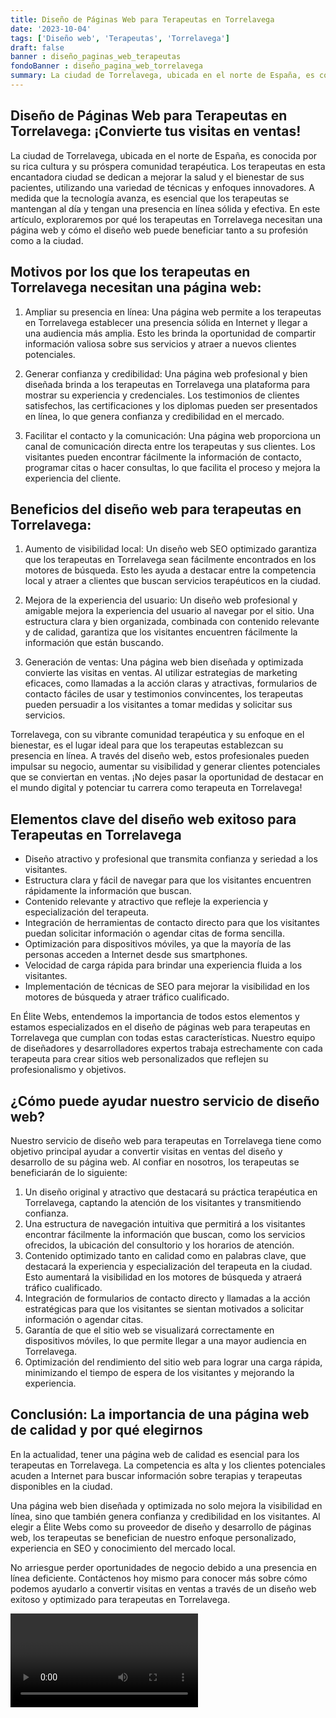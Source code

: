 ```yaml
---
title: Diseño de Páginas Web para Terapeutas en Torrelavega
date: '2023-10-04'
tags: ['Diseño web', 'Terapeutas', 'Torrelavega']
draft: false
banner : diseño_paginas_web_terapeutas
fondoBanner : diseño_pagina_web_torrelavega
summary: La ciudad de Torrelavega, ubicada en el norte de España, es conocida por su rica cultura y su próspera comunidad terapéutica. Los terapeutas en esta encantadora ciudad se dedican a mejorar la salud y el bienestar de sus pacientes, utilizando una variedad de técnicas y enfoques innovadores. A medida que la tecnología avanza, es esencial que los terapeutas se mantengan al día y tengan una presencia en línea sólida y efectiva. En este artículo, exploraremos por qué los terapeutas en Torrelavega necesitan una página web y cómo el diseño web puede beneficiar tanto a su profesión como a la ciudad.
---
```


## Diseño de Páginas Web para Terapeutas en Torrelavega: ¡Convierte tus visitas en ventas!

La ciudad de Torrelavega, ubicada en el norte de España, es conocida por su rica cultura y su próspera comunidad terapéutica. Los terapeutas en esta encantadora ciudad se dedican a mejorar la salud y el bienestar de sus pacientes, utilizando una variedad de técnicas y enfoques innovadores. A medida que la tecnología avanza, es esencial que los terapeutas se mantengan al día y tengan una presencia en línea sólida y efectiva. En este artículo, exploraremos por qué los terapeutas en Torrelavega necesitan una página web y cómo el diseño web puede beneficiar tanto a su profesión como a la ciudad.

## Motivos por los que los terapeutas en Torrelavega necesitan una página web:

1. Ampliar su presencia en línea: Una página web permite a los terapeutas en Torrelavega establecer una presencia sólida en Internet y llegar a una audiencia más amplia. Esto les brinda la oportunidad de compartir información valiosa sobre sus servicios y atraer a nuevos clientes potenciales.

2. Generar confianza y credibilidad: Una página web profesional y bien diseñada brinda a los terapeutas en Torrelavega una plataforma para mostrar su experiencia y credenciales. Los testimonios de clientes satisfechos, las certificaciones y los diplomas pueden ser presentados en línea, lo que genera confianza y credibilidad en el mercado.

3. Facilitar el contacto y la comunicación: Una página web proporciona un canal de comunicación directa entre los terapeutas y sus clientes. Los visitantes pueden encontrar fácilmente la información de contacto, programar citas o hacer consultas, lo que facilita el proceso y mejora la experiencia del cliente.

## Beneficios del diseño web para terapeutas en Torrelavega:

1. Aumento de visibilidad local: Un diseño web SEO optimizado garantiza que los terapeutas en Torrelavega sean fácilmente encontrados en los motores de búsqueda. Esto les ayuda a destacar entre la competencia local y atraer a clientes que buscan servicios terapéuticos en la ciudad.

2. Mejora de la experiencia del usuario: Un diseño web profesional y amigable mejora la experiencia del usuario al navegar por el sitio. Una estructura clara y bien organizada, combinada con contenido relevante y de calidad, garantiza que los visitantes encuentren fácilmente la información que están buscando.

3. Generación de ventas: Una página web bien diseñada y optimizada convierte las visitas en ventas. Al utilizar estrategias de marketing eficaces, como llamadas a la acción claras y atractivas, formularios de contacto fáciles de usar y testimonios convincentes, los terapeutas pueden persuadir a los visitantes a tomar medidas y solicitar sus servicios.

Torrelavega, con su vibrante comunidad terapéutica y su enfoque en el bienestar, es el lugar ideal para que los terapeutas establezcan su presencia en línea. A través del diseño web, estos profesionales pueden impulsar su negocio, aumentar su visibilidad y generar clientes potenciales que se conviertan en ventas. ¡No dejes pasar la oportunidad de destacar en el mundo digital y potenciar tu carrera como terapeuta en Torrelavega!

<GifSeo />

<Cta />

## Elementos clave del diseño web exitoso para Terapeutas en Torrelavega

- Diseño atractivo y profesional que transmita confianza y seriedad a los visitantes.
- Estructura clara y fácil de navegar para que los visitantes encuentren rápidamente la información que buscan.
- Contenido relevante y atractivo que refleje la experiencia y especialización del terapeuta.
- Integración de herramientas de contacto directo para que los visitantes puedan solicitar información o agendar citas de forma sencilla.
- Optimización para dispositivos móviles, ya que la mayoría de las personas acceden a Internet desde sus smartphones.
- Velocidad de carga rápida para brindar una experiencia fluida a los visitantes.
- Implementación de técnicas de SEO para mejorar la visibilidad en los motores de búsqueda y atraer tráfico cualificado.

En Élite Webs, entendemos la importancia de todos estos elementos y estamos especializados en el diseño de páginas web para terapeutas en Torrelavega que cumplan con todas estas características. Nuestro equipo de diseñadores y desarrolladores expertos trabaja estrechamente con cada terapeuta para crear sitios web personalizados que reflejen su profesionalismo y objetivos.

## ¿Cómo puede ayudar nuestro servicio de diseño web?

Nuestro servicio de diseño web para terapeutas en Torrelavega tiene como objetivo principal ayudar a convertir visitas en ventas del diseño y desarrollo de su página web. Al confiar en nosotros, los terapeutas se beneficiarán de lo siguiente:

1. Un diseño original y atractivo que destacará su práctica terapéutica en Torrelavega, captando la atención de los visitantes y transmitiendo confianza.
2. Una estructura de navegación intuitiva que permitirá a los visitantes encontrar fácilmente la información que buscan, como los servicios ofrecidos, la ubicación del consultorio y los horarios de atención.
3. Contenido optimizado tanto en calidad como en palabras clave, que destacará la experiencia y especialización del terapeuta en la ciudad. Esto aumentará la visibilidad en los motores de búsqueda y atraerá tráfico cualificado.
4. Integración de formularios de contacto directo y llamadas a la acción estratégicas para que los visitantes se sientan motivados a solicitar información o agendar citas.
5. Garantía de que el sitio web se visualizará correctamente en dispositivos móviles, lo que permite llegar a una mayor audiencia en Torrelavega.
6. Optimización del rendimiento del sitio web para lograr una carga rápida, minimizando el tiempo de espera de los visitantes y mejorando la experiencia.

## Conclusión: La importancia de una página web de calidad y por qué elegirnos

En la actualidad, tener una página web de calidad es esencial para los terapeutas en Torrelavega. La competencia es alta y los clientes potenciales acuden a Internet para buscar información sobre terapias y terapeutas disponibles en la ciudad.

Una página web bien diseñada y optimizada no solo mejora la visibilidad en línea, sino que también genera confianza y credibilidad en los visitantes. Al elegir a Élite Webs como su proveedor de diseño y desarrollo de páginas web, los terapeutas se benefician de nuestro enfoque personalizado, experiencia en SEO y conocimiento del mercado local.

No arriesgue perder oportunidades de negocio debido a una presencia en línea deficiente. Contáctenos hoy mismo para conocer más sobre cómo podemos ayudarlo a convertir visitas en ventas a través de un diseño web exitoso y optimizado para terapeutas en Torrelavega.

<Video />

<CtaBot job='Terapeutas' city='Torrelavega'/>

<Gmaps query='Torrelavega+españa+maps' />